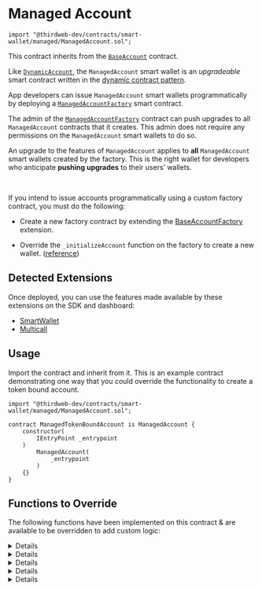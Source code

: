 
# Managed Account

```text
import "@thirdweb-dev/contracts/smart-wallet/managed/ManagedAccount.sol";
```

This contract inherits from the [`BaseAccount`](/solidity/extensions/base-account) contract.

Like [`DynamicAccount`](/solidity/base-contracts/dynamic-account), the `ManagedAccount` smart wallet is an _upgradeable_ smart contract written in the [dynamic contract pattern](https://github.com/thirdweb-dev/dynamic-contracts).

App developers can issue `ManagedAccount` smart wallets programmatically by deploying a [`ManagedAccountFactory`](/solidity/base-contracts/managed-account-factory) smart contract.

The admin of the [`ManagedAccountFactory`](/solidity/base-contracts/managed-account-factory) contract can push upgrades to all `ManagedAccount` contracts that it creates. This admin does not require any permissions on the `ManagedAccount` smart wallets to do so.

An upgrade to the features of `ManagedAccount` applies to **all** `ManagedAccount` smart wallets created by the factory. This is the right wallet for developers who anticipate **pushing upgrades** to their users’ wallets.

<GithubButtonLink
  href="https://github.com/thirdweb-dev/contracts/blob/main/contracts/prebuilts/account/managed/ManagedAccount.sol"
/>

<br />

<Callout title="Issue accounts programatically" variant="info">

If you intend to issue accounts programmatically using a custom factory contract, you must do the following:

- Create a new factory contract by extending the [BaseAccountFactory](/solidity/extensions/base-account-factory) extension.

- Override the `_initializeAccount` function on the factory to create a new wallet. ([reference](https://github.com/thirdweb-dev/contracts/blob/main/contracts/smart-wallet/non-upgradeable/AccountFactory.sol#L36))

</Callout>

## Detected Extensions

Once deployed, you can use the features made available by these extensions on the SDK and dashboard:

- [SmartWallet](/solidity/extensions/base-account)
- [Multicall](/solidity/extensions/multicall)

## Usage

Import the contract and inherit from it. This is an example contract demonstrating one way that you could override the functionality to create a token bound account.

```text
import "@thirdweb-dev/contracts/smart-wallet/managed/ManagedAccount.sol";

contract ManagedTokenBoundAccount is ManagedAccount {
    constructor(
        IEntryPoint _entrypoint
    )
        ManagedAccount(
            _entrypoint
        )
    {}
}
```

## Functions to Override

The following functions have been implemented on this contract & are available to be overridden to add custom logic:

<Details id="initialize" summary="initialize">

Initializes the smart contract wallet.

```text
function initialize(address _defaultAdmin, bytes calldata _data) public virtual initializer {
    factory = msg.sender;
    _setupRole(DEFAULT_ADMIN_ROLE, _defaultAdmin);
}
```

#### \_defaultAdmin

The account admin. Must be of type `address`.

#### \_data

The abi encoded data to initialize the contract with. Must be of type `bytes`.

</Details>

<Details id="getImplementationForFunction" summary="getImplementationForFunction">


Returns the extension implementation address, stored in the router, for the given function.

```text
function getImplementationForFunction(bytes4 _functionSelector) public view virtual override returns (address) {
    return Router(payable(factory)).getImplementationForFunction(_functionSelector);
}
```

#### \_functionSelector

The function selector to get the extension implementation address. Must be of type `bytes4`.

</Details>

<Details id="isValidSigner" summary="isValidSigner">

Returns whether a signer is authorized to perform transactions using the wallet.

```text
function isValidSigner(address _signer) public view virtual returns (bool) {
    return _hasRole(SIGNER_ROLE, _signer) || _hasRole(DEFAULT_ADMIN_ROLE, _signer);
}
```

#### \_signer

The signer to check authorization for. Must be of type `address`.

</Details>

<Details id="entryPoint" summary="entryPoint">

Returns the entry point contract address.

```text
function entryPoint() public view virtual override returns (IEntryPoint) {
    return entrypointContract;
}
```
</Details>

<Details id="_validatesSignature" summary="_validatesSignature">

Validates the signature of a user operation.

```text
function _validateSignature(UserOperation calldata userOp, bytes32 userOpHash)
    internal
    virtual
    override
    returns (uint256 validationData)
{
    bytes32 hash = userOpHash.toEthSignedMessageHash();
    address signer = hash.recover(userOp.signature);

    if (!isValidSigner(signer)) return SIG_VALIDATION_FAILED;
    return 0;
}
```
</Details>
